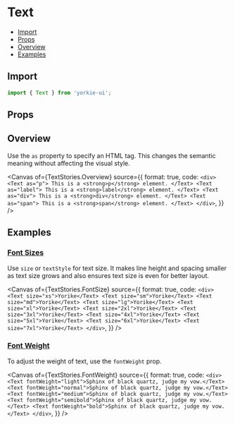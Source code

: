 # Text


<Meta of={TextStories} />

- [Import](#import)
- [Props](#props)
- [Overview](#overview)
- [Examples](#examples)

## Import

```jsx
import { Text } from 'yorkie-ui';
```

## Props

<Controls />

## Overview

Use the `as` property to specify an HTML tag. This changes the semantic meaning without affecting the visual style.

<Canvas
  of={TextStories.Overview}
  source={{
    format: true,
    code: `
      <div>
        <Text as="p">
          This is a <strong>p</strong> element.
        </Text>
        <Text as="label">
          This is a <strong>label</strong> element.
        </Text>
        <Text as="div">
          This is a <strong>div</strong> element.
        </Text>
        <Text as="span">
          This is a <strong>span</strong> element.
        </Text>
      </div>
    `,
  }}
/>

## Examples

### [Font Sizes](#text-font-sizes)

Use `size` or `textStyle` for text size. It makes line height and spacing smaller as text size grows and also ensures text size is even for better layout.

<Canvas
  of={TextStories.FontSize}
  source={{
    format: true,
    code: `
      <div>
        <Text size="xs">Yorike</Text>
        <Text size="sm">Yorike</Text>
        <Text size="md">Yorike</Text>
        <Text size="lg">Yorike</Text>
        <Text size="xl">Yorike</Text>
        <Text size="2xl">Yorike</Text>
        <Text size="3xl">Yorike</Text>
        <Text size="4xl">Yorike</Text>
        <Text size="5xl">Yorike</Text>
        <Text size="6xl">Yorike</Text>
        <Text size="7xl">Yorike</Text>
      </div>
    `,
  }}
/>

### [Font Weight](#text-font-weight)

To adjust the weight of text, use the `fontWeight` prop.

<Canvas
  of={TextStories.FontWeight}
  source={{
    format: true,
    code: `
      <div>
        <Text fontWeight="light">Sphinx of black quartz, judge my vow.</Text>
        <Text fontWeight="normal">Sphinx of black quartz, judge my vow.</Text>
        <Text fontWeight="medium">Sphinx of black quartz, judge my vow.</Text>
        <Text fontWeight="semibold">Sphinx of black quartz, judge my vow.</Text>
        <Text fontWeight="bold">Sphinx of black quartz, judge my vow.</Text>
      </div>
    `,
  }}
/>
